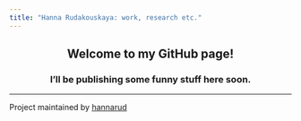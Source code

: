 ```yaml
---
title: "Hanna Rudakouskaya: work, research etc."
---
```


<center><h2>Welcome to my GitHub page!</h2></center>

<center><h3>I'll be publishing some funny stuff here soon.</h3></center>

***

Project maintained by [hannarud](https://github.com/hannarud)
